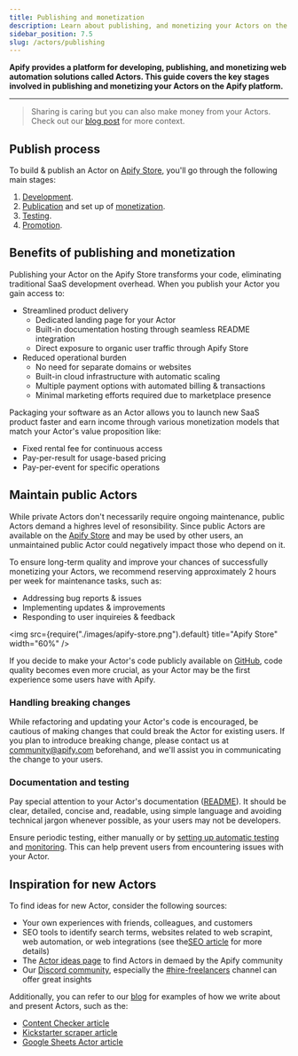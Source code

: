 ```yaml
---
title: Publishing and monetization
description: Learn about publishing, and monetizing your Actors on the Apify platform.
sidebar_position: 7.5
slug: /actors/publishing
---
```


**Apify provides a platform for developing, publishing, and monetizing web automation solutions called Actors. This guide covers the key stages involved in publishing and monetizing your Actors on the Apify platform.**

---

> Sharing is caring but you can also make money from your Actors. Check out our [blog post](https://blog.apify.com/make-regular-passive-income-developing-web-automation-actors-b0392278d085/) for more context.


## Publish process

To build & publish an Actor on [Apify Store](https://apify.com/store), you'll go through the following main stages:

1. [Development](../development/index.md).
2. [Publication](./publishing/publish) and set up of [monetization](./publishing/monetize).
3. [Testing](../development/automated_tests.md).
4. [Promotion](../../academy/get-most-of-actors/seo-and-promotion).

## Benefits of publishing and monetization

Publishing your Actor on the Apify Store transforms your code, eliminating traditional SaaS development overhead. When you publish your Actor you gain access to:

- Streamlined product delivery
  - Dedicated landing page for your Actor
  - Built-in documentation hosting through seamless README integration
  - Direct exposure to organic user traffic through Apify Store
- Reduced operational burden
  - No need for separate domains or websites
  - Built-in cloud infrastructure with automatic scaling
  - Multiple payment options with automated billing & transactions
  - Minimal marketing efforts required due to marketplace presence

Packaging your software as an Actor allows you to launch new SaaS product faster and earn income through various monetization models that match your Actor's value proposition like:

- Fixed rental fee for continuous access
- Pay-per-result for usage-based pricing
- Pay-per-event for specific operations

## Maintain public Actors

While private Actors don't necessarily require ongoing maintenance, public Actors demand a highres level of resonsibility. Since public Actors are available on the [Apify Store](https://apify.com/store) and may be used by other users, an unmaintained public Actor could negatively impact those who depend on it.

To ensure long-term quality and improve your chances of successfully monetizing your Actors, we recommend reserving approximately 2 hours per week for maintenance tasks, such as:

- Addressing bug reports & issues
- Implementing updates & improvements
- Responding to user inquireies & feedback

 <img src={require("./images/apify-store.png").default} title="Apify Store" width="60%" />

If you decide to make your Actor's code publicly available on [GitHub](https://github.com), code quality becomes even more crucial, as your Actor may be the first experience some users have with Apify.

### Handling breaking changes

While refactoring and updating your Actor's code is encouraged, be cautious of making changes that could break the Actor for existing users. If you plan to introduce breaking change, please contact us at [community@apify.com](mailto:community@apify.com) beforehand, and we'll assist you in communicating the change to your users.

### Documentation and testing

Pay special attention to your Actor's documentation ([README](../../academy/get-most-of-actors/actor-readme)). It should be clear, detailed, concise and, readable, using simple language and avoiding technical jargon whenever possible, as your users may not be developers.

Ensure periodic testing, either manually or by [setting up automatic testing](../development/automated_tests.md) and [monitoring](https://apify.com/apify/monitoring). This can help prevent users from encountering issues with your Actor.

## Inspiration for new Actors

To find ideas for new Actor, consider the following sources:

- Your own experiences with friends, colleagues, and customers
- SEO tools to identify search terms, websites related to web scrapint, web automation, or web integrations (see the[SEO article](../../academy/get-most-of-actors/seo-and-promotion) for more details)
- The [Actor ideas page](https://apify.com/ideas) to find Actors in demaed by the Apify community
- Our [Discord community](https://discord.com/invite/jyEM2PRvMU), especially the [#hire-freelancers](https://discord.com/channels/801163717915574323/1022804760484659210) channel can offer great insights

Additionally, you can refer to our [blog](https://blog.apify.com/) for examples of how we write about and present Actors, such as the:

- [Content Checker article](https://blog.apify.com/set-up-alert-when-webpage-changes/)
- [Kickstarter scraper article](https://blog.apify.com/kickstarter-search-actor-create-your-own-kickstarter-api/)
- [Google Sheets Actor article](https://blog.apify.com/google-sheets-import-data/)

